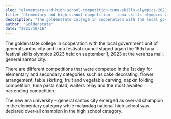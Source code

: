 ```yaml
---
slug: "elementary-and-high-school-competition-tuna-skills-olympics-2023"
title: "elementary and high school competition – tuna skills olympics 2023"
description: "The goldenstate college in cooperation with the local government unit of general santos city and..."
author: "Goldenstate"
date: "2023/10/16"
---
```


The goldenstate college in cooperation with the local government unit of general santos city and tuna festival council staged again the 16th tuna festival skills olympics 2023 held on september 1, 2023 at the veranza mall, general santos city.

There are different competitions that were competed in the 1st day for elementary and secondary categories such as cake decorating, flower arrangement, table skirting, fruit and vegetable carving, napkin folding competition, tuna pasta salad, waiters relay and the most awaited bartending competition.

The new era university – general santos city emerged as over-all champion in the elementary category while malandag national high school was declared over-all champion in the high school category.